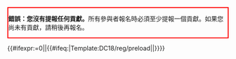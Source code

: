 <div style="border:2px solid red;">
<span class="error">'''錯誤：您沒有提報任何貢獻。'''</span>所有參與者報名時必須至少提報一個貢獻。如果您尚未有貢獻，請稍後再報名。</div>
<includeonly>{{#ifexpr:{{{cat|1}}}=0||{{#ifeq:{{FULLPAGENAME}}|Template:DC18/reg/preload||[[Category:第十八次動員令沒有任何貢獻的使用者|{{SUBPAGENAME}}]]}}}}</includeonly>
